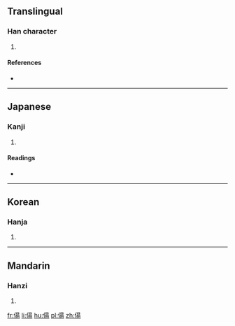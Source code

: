 ==Translingual==

===Han character===
{{Han char|rn=9|rad=人|as=09|sn=11|four=|canj=人日一竹 (OAMH)|ids=⿰[[亻]][[昜]]}}

# {{defn|Han|sort=人09}}

====References====
* {{Han ref|kx=0110.200|dkj=00852|dj=0236.040|hdz=10190.010|uh=5052|ud=20562}}

----

==Japanese==

===Kanji===
{{ja-kanji|grade=|rs=人09}}

# {{defn|lang=ja|sort=人09}}

====Readings====
* {{ja-readings|on=[[とう]] (tō)|kun=[[まつすぐ]] (matsusugu)}}

----

==Korean==

===Hanja===
{{ko-hanja|hangeul=탕|rv=tang|mr=t'ang}}

# {{defn|lang=ko|sort=人09}}

----

==Mandarin==

===Hanzi===
{{cmn-hanzi|pin=[[tǎng]] ([[tang3]])|wg=t'ang<sup>3</sup>}}

# {{defn|lang=cmn|sort=人09}}

[[fr:偒]]
[[li:偒]]
[[hu:偒]]
[[pl:偒]]
[[zh:偒]]